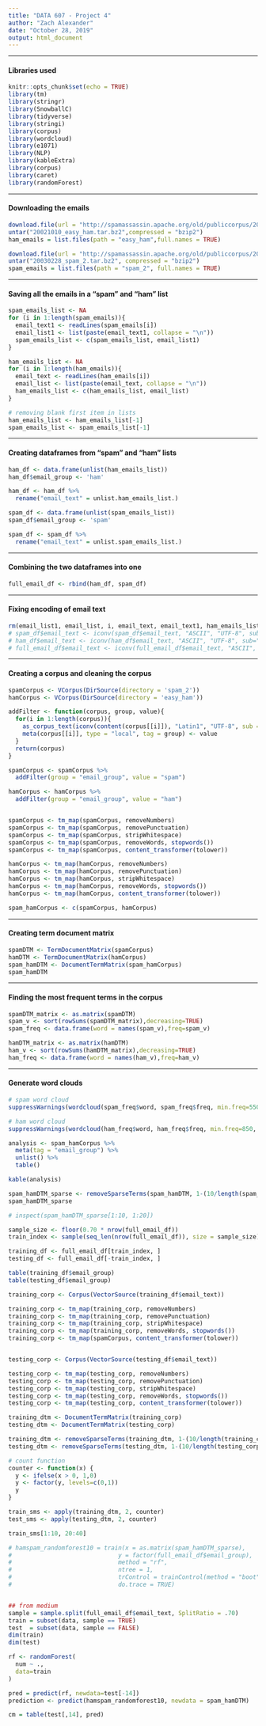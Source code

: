 ```yaml
---
title: "DATA 607 - Project 4"
author: "Zach Alexander"
date: "October 28, 2019"
output: html_document
---
```


***
#### Libraries used
```r
knitr::opts_chunk$set(echo = TRUE)
library(tm)
library(stringr)
library(SnowballC)
library(tidyverse)
library(stringi)
library(corpus)
library(wordcloud)
library(e1071)
library(NLP)
library(kableExtra)
library(corpus)
library(caret)
library(randomForest)
```

***

#### Downloading the emails

```r
download.file(url = "http://spamassassin.apache.org/old/publiccorpus/20021010_easy_ham.tar.bz2", destfile = "20021010_easy_ham.tar.bz2")
untar("20021010_easy_ham.tar.bz2",compressed = "bzip2")
ham_emails = list.files(path = "easy_ham",full.names = TRUE)

download.file(url = "http://spamassassin.apache.org/old/publiccorpus/20030228_spam_2.tar.bz2", destfile = "20030228_spam_2.tar.bz2")
untar("20030228_spam_2.tar.bz2", compressed = "bzip2")
spam_emails = list.files(path = "spam_2", full.names = TRUE)
```

***

#### Saving all the emails in a "spam" and "ham" list
```r
spam_emails_list <- NA
for (i in 1:length(spam_emails)){
  email_text1 <- readLines(spam_emails[i])
  email_list1 <- list(paste(email_text1, collapse = "\n"))
  spam_emails_list <- c(spam_emails_list, email_list1)
}

ham_emails_list <- NA
for (i in 1:length(ham_emails)){
  email_text <- readLines(ham_emails[i])
  email_list <- list(paste(email_text, collapse = "\n"))
  ham_emails_list <- c(ham_emails_list, email_list)
}

# removing blank first item in lists
ham_emails_list <- ham_emails_list[-1]
spam_emails_list <- spam_emails_list[-1]
```

***
#### Creating dataframes from "spam" and "ham" lists

```r
ham_df <- data.frame(unlist(ham_emails_list))
ham_df$email_group <- 'ham'

ham_df <- ham_df %>%
  rename("email_text" = unlist.ham_emails_list.)

spam_df <- data.frame(unlist(spam_emails_list))
spam_df$email_group <- 'spam'

spam_df <- spam_df %>%
  rename("email_text" = unlist.spam_emails_list.)
```

***
#### Combining the two dataframes into one
```r
full_email_df <- rbind(ham_df, spam_df)
```

***
#### Fixing encoding of email text
```r
rm(email_list1, email_list, i, email_text, email_text1, ham_emails_list, spam_emails_list)
# spam_df$email_text <- iconv(spam_df$email_text, "ASCII", "UTF-8", sub="byte")
# ham_df$email_text <- iconv(ham_df$email_text, "ASCII", "UTF-8", sub="byte")
# full_email_df$email_text <- iconv(full_email_df$email_text, "ASCII", "UTF-8", sub="byte")
```


***

#### Creating a corpus and cleaning the corpus
```r
spamCorpus <- VCorpus(DirSource(directory = 'spam_2'))
hamCorpus <- VCorpus(DirSource(directory = 'easy_ham'))

addFilter <- function(corpus, group, value){
  for(i in 1:length(corpus)){
    as_corpus_text(iconv(content(corpus[[i]]), "Latin1", "UTF-8", sub = ""))
    meta(corpus[[i]], type = "local", tag = group) <- value
  }
  return(corpus)
}

spamCorpus <- spamCorpus %>% 
  addFilter(group = "email_group", value = "spam")

hamCorpus <- hamCorpus %>% 
  addFilter(group = "email_group", value = "ham")


spamCorpus <- tm_map(spamCorpus, removeNumbers)
spamCorpus <- tm_map(spamCorpus, removePunctuation)
spamCorpus <- tm_map(spamCorpus, stripWhitespace)
spamCorpus <- tm_map(spamCorpus, removeWords, stopwords())
spamCorpus <- tm_map(spamCorpus, content_transformer(tolower))

hamCorpus <- tm_map(hamCorpus, removeNumbers)
hamCorpus <- tm_map(hamCorpus, removePunctuation)
hamCorpus <- tm_map(hamCorpus, stripWhitespace)
hamCorpus <- tm_map(hamCorpus, removeWords, stopwords())
hamCorpus <- tm_map(hamCorpus, content_transformer(tolower))

spam_hamCorpus <- c(spamCorpus, hamCorpus)
```

***
#### Creating term document matrix
```r
spamDTM <- TermDocumentMatrix(spamCorpus)
hamDTM <- TermDocumentMatrix(hamCorpus)
spam_hamDTM <- DocumentTermMatrix(spam_hamCorpus)
spam_hamDTM
```

***
#### Finding the most frequent terms in the corpus
```r
spamDTM_matrix <- as.matrix(spamDTM)
spam_v <- sort(rowSums(spamDTM_matrix),decreasing=TRUE)
spam_freq <- data.frame(word = names(spam_v),freq=spam_v)

hamDTM_matrix <- as.matrix(hamDTM)
ham_v <- sort(rowSums(hamDTM_matrix),decreasing=TRUE)
ham_freq <- data.frame(word = names(ham_v),freq=ham_v)
```

***
#### Generate word clouds
```r
# spam word cloud
suppressWarnings(wordcloud(spam_freq$word, spam_freq$freq, min.freq=550))

# ham word cloud
suppressWarnings(wordcloud(ham_freq$word, ham_freq$freq, min.freq=850, scale=c(3.5,0.15)))
```



```r
analysis <- spam_hamCorpus %>% 
  meta(tag = "email_group") %>% 
  unlist() %>% 
  table()

kable(analysis)
```

```r
spam_hamDTM_sparse <- removeSparseTerms(spam_hamDTM, 1-(10/length(spam_hamCorpus)))
spam_hamDTM_sparse

```

```r

# inspect(spam_hamDTM_sparse[1:10, 1:20])

sample_size <- floor(0.70 * nrow(full_email_df))
train_index <- sample(seq_len(nrow(full_email_df)), size = sample_size)

training_df <- full_email_df[train_index, ]
testing_df <- full_email_df[-train_index, ]

table(training_df$email_group)
table(testing_df$email_group)

training_corp <- Corpus(VectorSource(training_df$email_text))

training_corp <- tm_map(training_corp, removeNumbers)
training_corp <- tm_map(training_corp, removePunctuation)
training_corp <- tm_map(training_corp, stripWhitespace)
training_corp <- tm_map(training_corp, removeWords, stopwords())
training_corp <- tm_map(spamCorpus, content_transformer(tolower))


testing_corp <- Corpus(VectorSource(testing_df$email_text))

testing_corp <- tm_map(testing_corp, removeNumbers)
testing_corp <- tm_map(testing_corp, removePunctuation)
testing_corp <- tm_map(testing_corp, stripWhitespace)
testing_corp <- tm_map(testing_corp, removeWords, stopwords())
testing_corp <- tm_map(testing_corp, content_transformer(tolower))

training_dtm <- DocumentTermMatrix(training_corp)
testing_dtm <- DocumentTermMatrix(testing_corp)

training_dtm <- removeSparseTerms(training_dtm, 1-(10/length(training_corp)))
testing_dtm <- removeSparseTerms(testing_dtm, 1-(10/length(testing_corp)))

# count function
counter <- function(x) {
  y <- ifelse(x > 0, 1,0)
  y <- factor(y, levels=c(0,1))
  y
}

train_sms <- apply(training_dtm, 2, counter)
test_sms <- apply(testing_dtm, 2, counter)

train_sms[1:10, 20:40]

```


```r
# hamspam_randomforest10 = train(x = as.matrix(spam_hamDTM_sparse),
#                              y = factor(full_email_df$email_group),
#                              method = "rf",
#                              ntree = 1,
#                              trControl = trainControl(method = "boot", number = 1),
#                              do.trace = TRUE)


## from medium
sample = sample.split(full_email_df$email_text, SplitRatio = .70)
train = subset(data, sample == TRUE)
test  = subset(data, sample == FALSE)
dim(train)
dim(test)

rf <- randomForest(
  num ~ .,
  data=train
)

pred = predict(rf, newdata=test[-14])
prediction <- predict(hamspam_randomforest10, newdata = spam_hamDTM)

cm = table(test[,14], pred)



```


